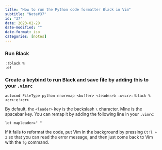 ```yaml
---
title: "How to run the Python code formatter Black in Vim"
subtitle: "Note#37"
id: "37"
date: 2023-02-28
date-modified: ""
date-format: iso
categories: [notes]
---
```

### Run Black

```vim
:!black %
:e!
```

### Create a keybind to run Black and save file by adding this to your `.vimrc`

```vim
autocmd FileType python nnoremap <buffer> <leader>b :w<cr>:!black %<cr>:e!<cr>
```

By default, the `<leader>` key is the backslash `\` character. Mine is the spacebar key. You can remap it by adding the following line in your `.vimrc`:

```vim
let mapleader=" "
```

If it fails to reformat the code, put Vim in the background by pressing `Ctrl + z` so that you can read the error message, and then just come back to Vim with the `fg` command.
